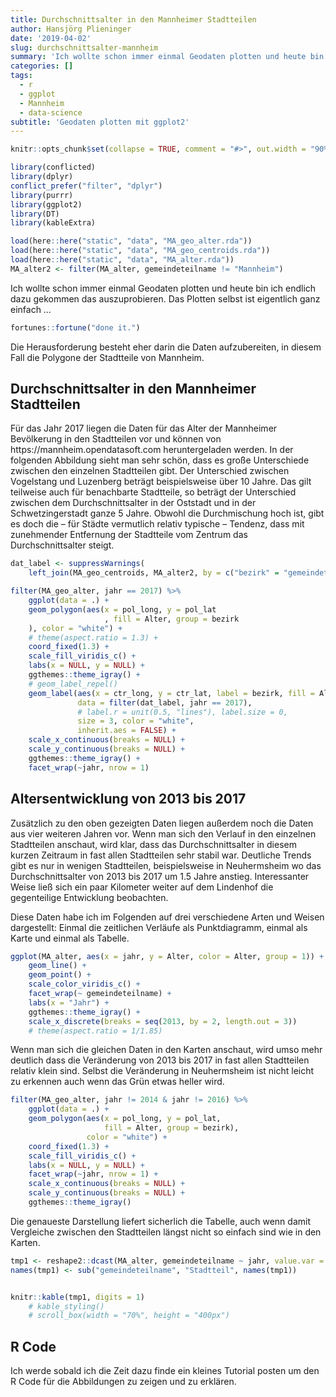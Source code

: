 ```yaml
---
title: Durchschnittsalter in den Mannheimer Stadtteilen
author: Hansjörg Plieninger
date: '2019-04-02'
slug: durchschnittsalter-mannheim
summary: 'Ich wollte schon immer einmal Geodaten plotten und heute bin ich endlich dazu gekommen das auszuprobieren. Das Plotten selbst ist eigentlich ganz einfach. Die Herausforderung besteht eher darin die Daten aufzubereiten, in diesem Fall die Polygone der Stadtteile von Mannheim. In den Daten sieht man sehr schön wie unterschiedlich das Durchschnittsalter in den Mannheimer Stadtteilen ist bei gleichzeitig hoher zeitlicher Stabilität.'
categories: []
tags:
  - r
  - ggplot
  - Mannheim
  - data-science
subtitle: 'Geodaten plotten mit ggplot2'
---
```


```r

knitr::opts_chunk$set(collapse = TRUE, comment = "#>", out.width = "90%")

library(conflicted)
library(dplyr)
conflict_prefer("filter", "dplyr")
library(purrr)
library(ggplot2)
library(DT)
library(kableExtra)

load(here::here("static", "data", "MA_geo_alter.rda"))
load(here::here("static", "data", "MA_geo_centroids.rda"))
load(here::here("static", "data", "MA_alter.rda"))
MA_alter2 <- filter(MA_alter, gemeindeteilname != "Mannheim")

```

Ich wollte schon immer einmal Geodaten plotten und heute bin ich endlich dazu gekommen das auszuprobieren.
Das Plotten selbst ist eigentlich ganz einfach ...

```r
fortunes::fortune("done it.")
```

Die Herausforderung besteht eher darin die Daten aufzubereiten, in diesem Fall die Polygone der Stadtteile von Mannheim.

## Durchschnittsalter in den Mannheimer Stadtteilen

Für das Jahr 2017 liegen die Daten für das Alter der Mannheimer Bevölkerung in den Stadtteilen vor und können von https://mannheim.opendatasoft.com heruntergeladen werden.
In der folgenden Abbildung sieht man sehr schön, dass es große Unterschiede zwischen den einzelnen Stadtteilen gibt.
Der Unterschied zwischen Vogelstang und Luzenberg beträgt beispielsweise über 10 Jahre.
Das gilt teilweise auch für benachbarte Stadtteile, so beträgt der Unterschied zwischen dem Durchschnittsalter in der Oststadt und in der Schwetzingerstadt ganze 5 Jahre.
Obwohl die Durchmischung hoch ist, gibt es doch die -- für Städte vermutlich relativ typische -- Tendenz, dass mit zunehmender Entfernung der Stadtteile vom Zentrum das Durchschnittsalter steigt.

```r
dat_label <- suppressWarnings(
    left_join(MA_geo_centroids, MA_alter2, by = c("bezirk" = "gemeindeteilname")))

filter(MA_geo_alter, jahr == 2017) %>%
    ggplot(data = .) +
    geom_polygon(aes(x = pol_long, y = pol_lat
                     , fill = Alter, group = bezirk
    ), color = "white") + 
    # theme(aspect.ratio = 1.3) +
    coord_fixed(1.3) +
    scale_fill_viridis_c() +
    labs(x = NULL, y = NULL) +
    ggthemes::theme_igray() +
    # geom_label_repel()
    geom_label(aes(x = ctr_long, y = ctr_lat, label = bezirk, fill = Alter),
               data = filter(dat_label, jahr == 2017),
               # label.r = unit(0.5, "lines"), label.size = 0,
               size = 3, color = "white",
               inherit.aes = FALSE) +
    scale_x_continuous(breaks = NULL) +
    scale_y_continuous(breaks = NULL) +
    ggthemes::theme_igray() +
    facet_wrap(~jahr, nrow = 1)
```

## Altersentwicklung von 2013 bis 2017

Zusätzlich zu den oben gezeigten Daten liegen außerdem noch die Daten aus vier weiteren Jahren vor.
Wenn man sich den Verlauf in den einzelnen Stadtteilen anschaut, wird klar, dass das Durchschnittsalter in diesem kurzen Zeitraum in fast allen Stadtteilen sehr stabil war.
Deutliche Trends gibt es nur in wenigen Stadtteilen, beispielsweise in Neuhermsheim wo das Durchschnittsalter von 2013 bis 2017 um 1.5 Jahre anstieg.
Interessanter Weise ließ sich ein paar Kilometer weiter auf dem Lindenhof die gegenteilige Entwicklung beobachten.

Diese Daten habe ich im Folgenden auf drei verschiedene Arten und Weisen dargestellt: Einmal die zeitlichen Verläufe als Punktdiagramm, einmal als Karte und einmal als Tabelle.

```r
ggplot(MA_alter, aes(x = jahr, y = Alter, color = Alter, group = 1)) +
    geom_line() +
    geom_point() +
    scale_color_viridis_c() +
    facet_wrap(~ gemeindeteilname) +
    labs(x = "Jahr") +
    ggthemes::theme_igray() +
    scale_x_discrete(breaks = seq(2013, by = 2, length.out = 3))
    # theme(aspect.ratio = 1/1.85)
```

Wenn man sich die gleichen Daten in den Karten anschaut, wird umso mehr deutlich dass die Veränderung von 2013 bis 2017 in fast allen Stadtteilen relativ klein sind.
Selbst die Veränderung in Neuhermsheim ist nicht leicht zu erkennen auch wenn das Grün etwas heller wird.

```r
filter(MA_geo_alter, jahr != 2014 & jahr != 2016) %>%
    ggplot(data = .) +
    geom_polygon(aes(x = pol_long, y = pol_lat,
                     fill = Alter, group = bezirk),
                 color = "white") +
    coord_fixed(1.3) +
    scale_fill_viridis_c() +
    labs(x = NULL, y = NULL) +
    facet_wrap(~jahr, nrow = 1) +
    scale_x_continuous(breaks = NULL) +
    scale_y_continuous(breaks = NULL) +
    ggthemes::theme_igray()
```

Die genaueste Darstellung liefert sicherlich die Tabelle, auch wenn damit Vergleiche zwischen den Stadtteilen längst nicht so einfach sind wie in den Karten.

```r

tmp1 <- reshape2::dcast(MA_alter, gemeindeteilname ~ jahr, value.var = "Alter")
names(tmp1) <- sub("gemeindeteilname", "Stadtteil", names(tmp1))


knitr::kable(tmp1, digits = 1) 
    # kable_styling()
    # scroll_box(width = "70%", height = "400px")

```

## R Code

Ich werde sobald ich die Zeit dazu finde ein kleines Tutorial posten um den R Code für die Abbildungen zu zeigen und zu erklären.
